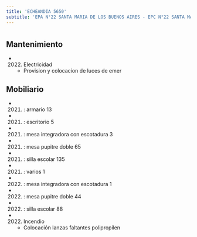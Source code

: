 ```yaml
---
title: 'ECHEANDIA 5650'
subtitle: 'EPA N°22 SANTA MARIA DE LOS BUENOS AIRES - EPC N°22 SANTA MARIA DE LOS BUENOS AIRES'
---
```


#


## Mantenimiento

*  (2022) Electricidad 
    + Provision y colocacion de luces de emer


## Mobiliario

*  (2021) : armario 13 

*  (2021) : escritorio 5 

*  (2021) : mesa integradora con escotadura 3 

*  (2021) : mesa pupitre doble 65 

*  (2021) : silla escolar 135 

*  (2021) : varios 1 

*  (2022) : mesa integradora con escotadura 1 

*  (2022) : mesa pupitre doble 44 

*  (2022) : silla escolar 88 




*  (2022) Incendio 
    + Colocación lanzas faltantes polipropilen



